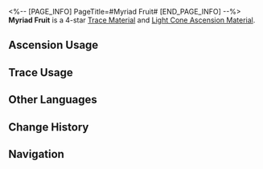 <%-- [PAGE_INFO]
PageTitle=#Myriad Fruit#
[END_PAGE_INFO] --%>
{{Item Infobox
|id          = 110243
|image       = Item Myriad Fruit.png{{subst:void|<!--$UPLOAD:<<SpriteOutput/ItemFigures/110243.png>-<Item Myriad Fruit.png>-<Item Icons>>-->}}
|type        = Trace Material
|type2       = Light Cone Ascension Material
|invCategory = Upgrade Materials
|rarity      = 4
|effect      = 
|description = The fruit grown on the tip of the heart tree's branch in the sacred Vonwacq forest. It contains the essence of myriad lifeforms. Used to level up Traces significantly for {{Color|h|Abundance}} characters.
|source1     = [[Calyx (Fyxestroll Garden)]]
|source2     = [[Omni-Synthesizer]] &mdash; Material Synthesis
|source3     = [[Omni-Synthesizer]] &mdash; Material Exchange
}}
{{Description|One day and night after drinking the nectar of the divine tree, the ridiculous spherical fruit bloats into a "Devil" wearing fiber armor and wielding a wooden spear and a shield made of leaves. All around its footsteps, living creatures in the forest offer their genes as tributes to the Devil for it to taste, learn, and metamorphose. After that, the Devil will move on to challenge the sea and the sky of Vonwacq.<br /><br />''"Through this method, the ancient sages imprisoned the most terrifying thing within a most ridiculous game."''}}
'''Myriad Fruit''' is a 4-star [[Trace Material]] and [[Light Cone Ascension Material]].

==Ascension Usage==
{{Ascension Usage}}

==Trace Usage==
{{Trace Usage}}

==Other Languages==
{{Other Languages
|en   = Myriad Fruit
|zhs  = 万相果实
|zht  = 萬相果實
|ja   = 森羅の果実
|ko   = 만상의 과실
|es   = Fruta del sinfín
|fr   = Myria-Fruit
|ru   = Плод многообразия
|th   = Myriad Fruit
|vi   = Quả Muôn Mặt
|de   = Myriadenfrucht
|id   = Myriad Fruit
|pt   = Fruta Inumerável
}}

==Change History==
{{Change History|2.1}}

==Navigation==
{{Upgrade Material Navbox}}